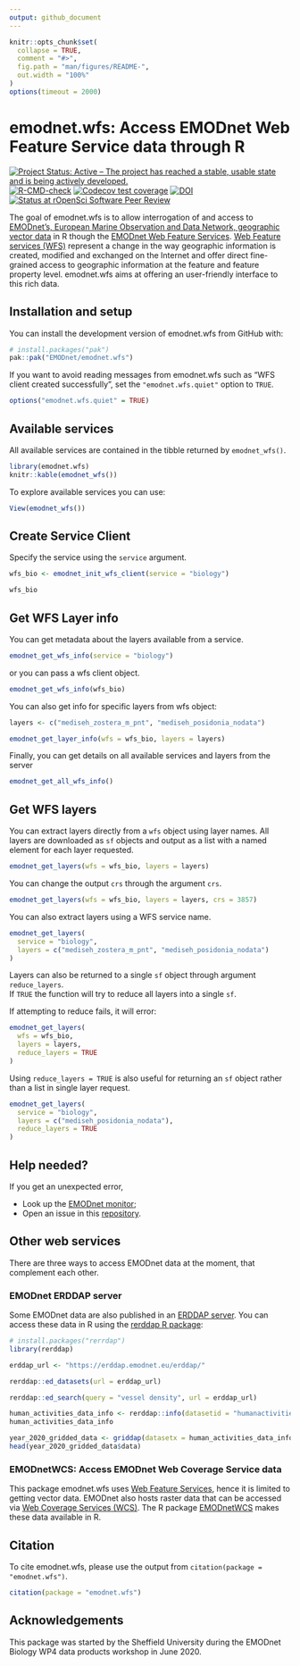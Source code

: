 ```yaml
---
output: github_document
---
```


<!-- README.md is generated from README.Rmd. Please edit that file -->

```r
knitr::opts_chunk$set(
  collapse = TRUE,
  comment = "#>",
  fig.path = "man/figures/README-",
  out.width = "100%"
)
options(timeout = 2000)
```

# emodnet.wfs: Access EMODnet Web Feature Service data through R

<!-- badges: start -->
[![Project Status: Active – The project has reached a stable, usable state and is being actively developed.](https://www.repostatus.org/badges/latest/active.svg)](https://www.repostatus.org/#active)
[![R-CMD-check](https://github.com/EMODnet/emodnet.wfs/actions/workflows/R-CMD-check.yaml/badge.svg)](https://github.com/EMODnet/emodnet.wfs/actions/workflows/R-CMD-check.yaml)
[![Codecov test coverage](https://codecov.io/gh/EMODnet/emodnet.wfs/branch/main/graph/badge.svg)](https://app.codecov.io/gh/EMODnet/emodnet.wfs/tree/main)
[![DOI](https://zenodo.org/badge/DOI/10.14284/679.svg)](https://doi.org/10.14284/679)
[![Status at rOpenSci Software Peer Review](https://badges.ropensci.org/653_status.svg)](https://github.com/ropensci/software-review/issues/653)
<!-- badges: end -->

The goal of emodnet.wfs is to allow interrogation of and access to [EMODnet's, European Marine Observation and Data Network, geographic vector data](https://emodnet.ec.europa.eu/en/emodnet-web-service-documentation#inline-nav-3) in R though the [EMODnet Web Feature Services](https://emodnet.ec.europa.eu/en/data). 
[Web Feature services (WFS)](https://www.ogc.org/publications/standard/wfs/) represent a change in the way geographic information is created, modified and exchanged on the Internet and offer direct fine-grained access to geographic information at the feature and feature property level. 
emodnet.wfs aims at offering an user-friendly interface to this rich data.

## Installation and setup

You can install the development version of emodnet.wfs from GitHub with:

``` r
# install.packages("pak")
pak::pak("EMODnet/emodnet.wfs")
```

If you want to avoid reading messages from emodnet.wfs such as "WFS client created successfully", 
set the `"emodnet.wfs.quiet"` option to `TRUE`.

```r
options("emodnet.wfs.quiet" = TRUE)
```

## Available services

All available services are contained in the tibble returned by `emodnet_wfs()`.


```r
library(emodnet.wfs)
knitr::kable(emodnet_wfs())
```

To explore available services you can use:

```r
View(emodnet_wfs())
```

## Create Service Client

Specify the service using the `service` argument. 

```r
wfs_bio <- emodnet_init_wfs_client(service = "biology")

wfs_bio
```

## Get WFS Layer info

You can get metadata about the layers available from a service. 

```r
emodnet_get_wfs_info(service = "biology")
```

or you can pass a wfs client object.

```r
emodnet_get_wfs_info(wfs_bio)
```

You can also get info for specific layers from wfs object:

```r
layers <- c("mediseh_zostera_m_pnt", "mediseh_posidonia_nodata")

emodnet_get_layer_info(wfs = wfs_bio, layers = layers)
```


Finally, you can get details on all available services and layers from the server

```r
emodnet_get_all_wfs_info()
```


## Get WFS layers

You can extract layers directly from a `wfs` object using layer names. 
All layers are downloaded as `sf` objects and output as a list with a named element for each layer requested.

```r
emodnet_get_layers(wfs = wfs_bio, layers = layers)
```

You can change the output `crs` through the argument `crs`.

```r
emodnet_get_layers(wfs = wfs_bio, layers = layers, crs = 3857)
```

You can also extract layers using a WFS service name.

```r
emodnet_get_layers(
  service = "biology",
  layers = c("mediseh_zostera_m_pnt", "mediseh_posidonia_nodata")
)
```


Layers can also be returned to a single `sf` object through argument `reduce_layers`.  
If `TRUE` the function will try to reduce all layers into a single `sf`.

If attempting to reduce fails, it will error:
 
```r
emodnet_get_layers(
  wfs = wfs_bio,
  layers = layers,
  reduce_layers = TRUE
)
```

Using `reduce_layers = TRUE` is also useful for returning an `sf` object rather than a list in single layer request.

```r
emodnet_get_layers(
  service = "biology",
  layers = c("mediseh_posidonia_nodata"),
  reduce_layers = TRUE
)
```

## Help needed?

If you get an unexpected error,

- Look up the [EMODnet monitor](https://monitor.emodnet.eu/resources?lang=en&resource_type=OGC:WFS);
- Open an issue in this [repository](https://github.com/EMODnet/emodnet.wfs/issues).

## Other web services

There are three ways to access EMODnet data at the moment, that complement each other.

### EMODnet ERDDAP server

Some EMODnet data are also published in an [ERDDAP server](https://erddap.emodnet.eu). You can access these data in R using the [rerddap R package](https://docs.ropensci.org/rerddap/):


```r
# install.packages("rerrdap")
library(rerddap)

erddap_url <- "https://erddap.emodnet.eu/erddap/"

rerddap::ed_datasets(url = erddap_url)

rerddap::ed_search(query = "vessel density", url = erddap_url)

human_activities_data_info <- rerddap::info(datasetid = "humanactivities_9f8a_3389_f08a", url = erddap_url)
human_activities_data_info

year_2020_gridded_data <- griddap(datasetx = human_activities_data_info, time = c("2020-03-18", "2020-03-19"))
head(year_2020_gridded_data$data)
```


### EMODnetWCS: Access EMODnet Web Coverage Service data

This package emodnet.wfs uses [Web Feature Services](https://www.ogc.org/publications/standard/wfs/), hence it is limited to getting vector data. EMODnet also hosts raster data that can be accessed via [Web Coverage Services (WCS)](https://www.ogc.org/publications/standard/wcs/). The R package [EMODnetWCS](https://github.com/EMODnet/EMODnetWCS) makes these data available in R.

## Citation

To cite emodnet.wfs, please use the output from `citation(package = "emodnet.wfs")`.

```r
citation(package = "emodnet.wfs")
```

## Acknowledgements

This package was started by the Sheffield University during the EMODnet Biology WP4 data products workshop in June 2020.
